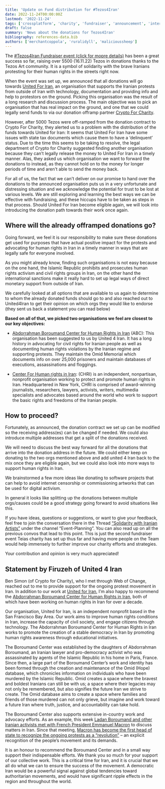 ```yaml
---
title: 'Update on Fund distribution for #Tezos4Iran'
date: 2022-11-24T00:00:00Z
lastmod: '2022-11-24'
tags: ['crossplatform', 'charity', 'fundraiser', 'announcement', 'interview']
draft: false
summary: 'News about the donations for Tezos4Iran'
bibliography: references-data.bib
authors: ['merchantcoppola', 'ruralidyll', 'malicioussheep']
---
```


The [#Tezos4Iran Fundraiser event (click for mopre details)](https://github.com/teia-community/teia-docs/wiki/Tezos-for-Iran) has been a great success so far, raising over 5500 (16.11.22) Tezos in donations thanks to the Tezos Art community. It is a symbol of solidarity with the brave Iranians protesting for their human rights in the streets right now.

When the event was set up, we announced that all donations will go towards [United For Iran](https://united4iran.org/en/), an organisation that supports the Iranian protests from outside of Iran with technology, documentation and providing info and help to protestors on the ground. Picking this organisation was the result of a long research and discussion process. The main objective was to pick an organisation that has real impact on the ground, and one that we could legally send funds to via our donation offramp partner [Crypto For Charity](https://www.cryptoforcharity.io/).

However, after 5000 Tezos were off-ramped from the donation contract to Crypto For Charity, they alerted us to a problem with the distribution of the funds towards United for Iran: It seems that United For Iran have some issues with state tax documents which cause them to have a ‘delinquent’ status. Due to the time this seems to be taking to resolve, the legal department of Crypto for Charity suggested finding another organisation because they can’t legally release the money to United For Iran in a timely manner. Alas, they asked us which organisation we want to forward the donations to instead, as they cannot hold on to the money for longer periods of time and aren't able to send the money back.

For all of us, the fact that we can't deliver on our promise to hand over the donations to the announced organisation puts us in a very unfortunate and distressing situation and we acknowledge the potential for trust to be lost at various levels. We are still exploring and learning the best ways we can be effective with fundraising, and these hiccups have to be taken as steps in that process. Should United For Iran become eligible again, we will look into introducing the donation path towards their work once again.

## Where will the already offramped donations go?

Going forward, we feel it is our responsibility to make sure these donations get used for purposes that have actual positive impact for the protests and advocating for human rights in Iran in a timely manner in ways that are legally safe for everyone involved.

As you might already know, finding such organisations is not easy because on the one hand, the Islamic Republic prohibits and prosecutes human rights activism and civil rights groups in Iran, on the other hand the international sanctions make it really hard to set up legal ways of direct monetary support from outside of Iran.

We carefully looked at all options that are available to us again to determine to whom the already donated funds should go to and also reached out to United4Iran to get their opinion on which orgs they would like to endorse (they sent us back a statement you can read below)

**Based on all of that, we picked two organisations we feel are closest to our key objectives:**

-   [Abdorrahman Boroumand Center for Human Rights in Iran](https://www.iranrights.org/)  (ABC): This organisation has been suggested to us by United 4 Iran. It has a long history in advocating for civil rights for Iranian people as well as documenting human rights violations by the Iranian regime and supporting protests. They maintain the Omid Memorial which documents info on over 25,000 prisoners and maintain databases of executions, assassinations and floggings.  
      
    
-   [Center For Human rights in Iran](https://iranhumanrights.org): (CHRI) is an independent, nonpartisan, nonprofit organisation working to protect and promote human rights in Iran. Headquartered in New York, CHRI is comprised of award-winning journalists, researchers, lawyers, activists, writers, multimedia specialists and advocates based around the world who work to support the basic rights and freedoms of the Iranian people.    

## How to proceed?

Fortunately, as announced, the donation contract we set up can be modified so the receiving address(es) can be changed if needed. We could also introduce multiple addresses that get a split of the donations received.

We will need to discuss the best way forward for all the donations that arrive into the donation address in the future. We could either keep on donating to the two orgs mentioned above and add united 4 Iran back to the mix once they are eligible again, but we could also look into more ways to support human rights in Iran.

We brainstormed a few more ideas like donating to software projects that can help to avoid internet censorship or commissioning artworks that can be used for digital activism.

In general it looks like splitting up the donations between multiple orgs/causes could be a good strategy going forward to avoid situations like this.

If you have ideas, questions or suggestions, or want to give your feedback, feel free to join the conversation there in the Thread [“Solidarity with Iranian Artists”](https://discord.com/channels/908672304236625970/1022187559083843615) under the channel “Event-Planning”. You can also read up on all the previous convos that lead to this point. This is just the second fundraiser event Teias charity has set up thus far and having more people on the Team would help immensely to further improve our charity efforts and strategies.  
  
Your contribution and opinion is very much appreciated!

## Statement by Firuzeh of United 4 Iran

Ben Simon (of Crypto for Charity), who I met through Web of Change, reached out to me to provide support for the ongoing protest movement in Iran. In addition to our work at [United for Iran](https://united4iran.org/), I’m also happy to recommend the [Abdorrahman Boroumand Center for Human Rights in Iran](https://www.iranrights.org/), both of which have been working on human rights in Iran for over a decade.

Our organisation, United for Iran, is an independent nonprofit based in the San Francisco Bay Area. Our work aims to improve human rights conditions in Iran, increase the capacity of civil society, and engage citizens through technology. The Abdorrahman Boroumand Center for Human Rights in Iran works to promote the creation of a stable democracy in Iran by promoting human rights awareness through educational initiatives.

The Boroumand Center was established by the daughters of Abdorrahman Boroumand, an Iranian lawyer and pro-democracy activist who was assassinated by agents of the Islamic Republic in his home in Paris, France. Since then, a large part of the Boroumand Center’s work and identity has been formed through the creation and maintenance of the Omid (Hope) database, which chronicles information on individuals who have been murdered by the Islamic Republic. Omid creates a space where the bravest and boldest Iranians can still be with us; a space where their legacies may not only be remembered, but also signifies the future Iran we strive to create. The Omid database aims to create a space where families and friends of those murdered can not only grieve, but imagine and work toward a future Iran where truth, justice, and accountability can take hold.

The Boroumand Center also supports extensive in-country work and advocacy efforts. As an example, this week [Ladan Boroumand and other Iranian activists met with French President Emmanuel Macron](https://www.lemonde.fr/en/politics/article/2022/11/13/president-emmanuel-macron-meets-with-several-iranian-dissidents_6004087_5.html) to discuss matters in Iran. Since that meeting, [Macron has become the first head of state to recognize the ongoing protests as a “revolution”](https://www.reuters.com/world/frances-macron-children-irans-revolution-carrying-out-their-own-revolution-2022-11-14/) – an explicit recognition of the people’s movement and its demands.

It is an honour to recommend the Boroumand Center and in a small way support their indispensable efforts. We thank you so much for your support of our collective work. This is a critical time for Iran, and it is crucial that we all do what we can to ensure the success of the movement. A democratic Iran would be a powerful signal against global tendencies toward authoritarian movements, and would have significant ripple effects in the region and throughout the world.

